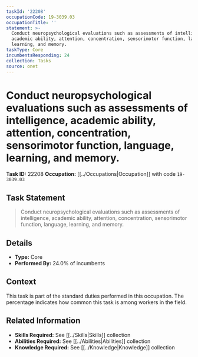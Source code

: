 ```yaml
---
taskId: '22208'
occupationCode: 19-3039.03
occupationTitle: ''
statement: >-
  Conduct neuropsychological evaluations such as assessments of intelligence,
  academic ability, attention, concentration, sensorimotor function, language,
  learning, and memory.
taskType: Core
incumbentsResponding: 24
collection: Tasks
source: onet
---
```

# Conduct neuropsychological evaluations such as assessments of intelligence, academic ability, attention, concentration, sensorimotor function, language, learning, and memory.

**Task ID:** 22208
**Occupation:** [[../Occupations|Occupation]] with code `19-3039.03`

## Task Statement

> Conduct neuropsychological evaluations such as assessments of intelligence, academic ability, attention, concentration, sensorimotor function, language, learning, and memory.

## Details

- **Type:** Core
- **Performed By:** 24.0% of incumbents

## Context

This task is part of the standard duties performed in this occupation. The percentage indicates how common this task is among workers in the field.

## Related Information

- **Skills Required:** See [[../Skills|Skills]] collection
- **Abilities Required:** See [[../Abilities|Abilities]] collection
- **Knowledge Required:** See [[../Knowledge|Knowledge]] collection
